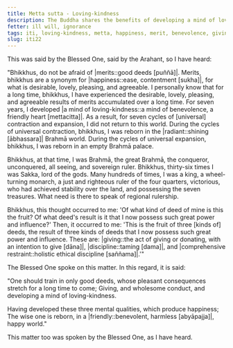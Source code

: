```yaml
---
title: Metta sutta - Loving-kindness
description: The Buddha shares the benefits of developing a mind of loving-kindness based on his direct knowledge.
fetter: ill will, ignorance
tags: iti, loving-kindness, metta, happiness, merit, benevolence, giving, taming, restraint, iti1-27
slug: iti22
---
```


This was said by the Blessed One, said by the Arahant, so I have heard:

"Bhikkhus, do not be afraid of |merits::good deeds [puññā]|. Merits, bhikkhus are a synonym for |happiness::ease, contentment [sukha]|, for what is desirable, lovely, pleasing, and agreeable. I personally know that for a long time, bhikkhus, I have experienced the desirable, lovely, pleasing, and agreeable results of merits accumulated over a long time. For seven years, I developed |a mind of loving-kindness::a mind of benevolence, a friendly heart [mettacitta]|. As a result, for seven cycles of [universal] contraction and expansion, I did not return to this world. During the cycles of universal contraction, bhikkhus, I was reborn in the |radiant::shining [ābhassara]| Brahmā world. During the cycles of universal expansion, bhikkhus, I was reborn in an empty Brahmā palace.

Bhikkhus, at that time, I was Brahmā, the great Brahmā, the conqueror, unconquered, all seeing, and sovereign ruler. Bhikkhus, thirty-six times I was Sakka, lord of the gods. Many hundreds of times, I was a king, a wheel-turning monarch, a just and righteous ruler of the four quarters, victorious, who had achieved stability over the land, and possessing the seven treasures. What need is there to speak of regional rulership.

Bhikkhus, this thought occurred to me: 'Of what kind of deed of mine is this the fruit? Of what deed's result is it that I now possess such great power and influence?' Then, it occurred to me: 'This is the fruit of three [kinds of] deeds, the result of three kinds of deeds that I now possess such great power and influence. These are: |giving::the act of giving or donating, with an intention to give [dāna]|, |discipline::taming [dama]|, and |comprehensive restraint::holistic ethical discipline [saññama]|.'"

The Blessed One spoke on this matter. In this regard, it is said:

"One should train in only good deeds,
whose pleasant consequences stretch for a long time to come;
Giving, and wholesome conduct,
and developing a mind of loving-kindness.

Having developed these three mental qualities,
which produce happiness;
The wise one is reborn,
in a |friendly::benevolent, harmless [abyāpajja]|, happy world."

This matter too was spoken by the Blessed One, as I have heard.